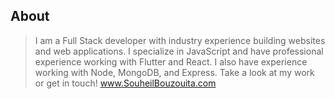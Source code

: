 ## About

>  I am a Full Stack developer with industry experience building websites and web applications. I specialize in JavaScript and have professional experience working with Flutter and React. I also have experience working with Node, MongoDB, and Express. Take a look at my work or get in touch! www.SouheilBouzouita.com
